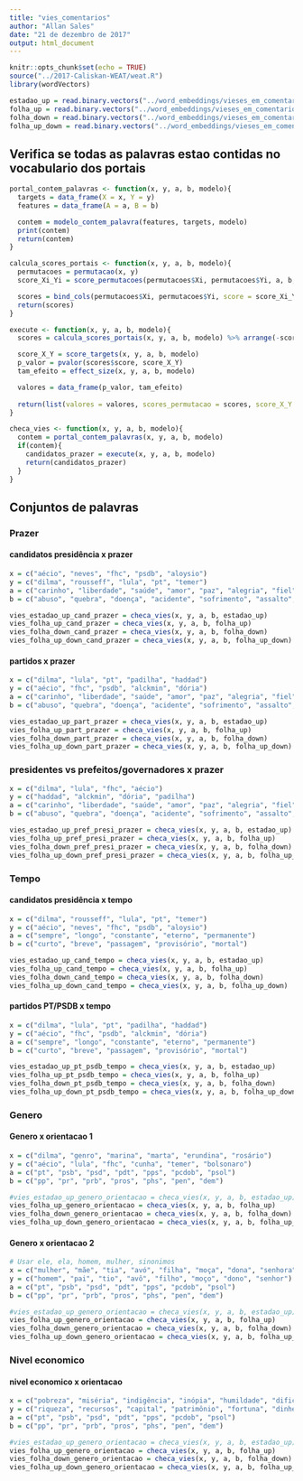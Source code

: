 ```yaml
---
title: "vies_comentarios"
author: "Allan Sales"
date: "21 de dezembro de 2017"
output: html_document
---
```


```r
knitr::opts_chunk$set(echo = TRUE)
source("../2017-Caliskan-WEAT/weat.R")
library(wordVectors)
```

```r
estadao_up = read.binary.vectors("../word_embeddings/vieses_em_comentarios/embeddings/estadao_thumbs_up.bin")
folha_up = read.binary.vectors("../word_embeddings/vieses_em_comentarios/embeddings/folha_thumbs_up.bin")
folha_down = read.binary.vectors("../word_embeddings/vieses_em_comentarios/embeddings/folha_thumbs_down.bin")
folha_up_down = read.binary.vectors("../word_embeddings/vieses_em_comentarios/embeddings/folha_thumbs_up_down.bin")
```

## Verifica se todas as palavras estao contidas no vocabulario dos portais
```r
portal_contem_palavras <- function(x, y, a, b, modelo){
  targets = data_frame(X = x, Y = y)
  features = data_frame(A = a, B = b)

  contem = modelo_contem_palavra(features, targets, modelo)
  print(contem)
  return(contem)
}

calcula_scores_portais <- function(x, y, a, b, modelo){
  permutacoes = permutacao(x, y)
  score_Xi_Yi = score_permutacoes(permutacoes$Xi, permutacoes$Yi, a, b, modelo)

  scores = bind_cols(permutacoes$Xi, permutacoes$Yi, score = score_Xi_Yi)
  return(scores)
}

execute <- function(x, y, a, b, modelo){
  scores = calcula_scores_portais(x, y, a, b, modelo) %>% arrange(-score)

  score_X_Y = score_targets(x, y, a, b, modelo)
  p_valor = pvalor(scores$score, score_X_Y)
  tam_efeito = effect_size(x, y, a, b, modelo)

  valores = data_frame(p_valor, tam_efeito)
  
  return(list(valores = valores, scores_permutacao = scores, score_X_Y = score_X_Y))
}

checa_vies <- function(x, y, a, b, modelo){
  contem = portal_contem_palavras(x, y, a, b, modelo)
  if(contem){
    candidatos_prazer = execute(x, y, a, b, modelo)
    return(candidatos_prazer)  
  }
}

```

## Conjuntos de palavras

### Prazer
#### candidatos presidência x prazer
```r
x = c("aécio", "neves", "fhc", "psdb", "aloysio")
y = c("dilma", "rousseff", "lula", "pt", "temer")
a = c("carinho", "liberdade", "saúde", "amor", "paz", "alegria", "fiel", "honesto", "sorte", "diploma", "presente", "honra", "família", "feliz", "férias")
b = c("abuso", "quebra", "doença", "acidente", "sofrimento", "assalto", "desastre", "ódio", "tragédia", "cadeia", "pobreza", "feio", "câncer", "morte", "prisão")

vies_estadao_up_cand_prazer = checa_vies(x, y, a, b, estadao_up)
vies_folha_up_cand_prazer = checa_vies(x, y, a, b, folha_up)
vies_folha_down_cand_prazer = checa_vies(x, y, a, b, folha_down)
vies_folha_up_down_cand_prazer = checa_vies(x, y, a, b, folha_up_down)
```

#### partidos x prazer
```r
x = c("dilma", "lula", "pt", "padilha", "haddad")
y = c("aécio", "fhc", "psdb", "alckmin", "dória")
a = c("carinho", "liberdade", "saúde", "amor", "paz", "alegria", "fiel", "honesto", "sorte", "diploma", "presente", "honra", "família", "feliz", "férias")
b = c("abuso", "quebra", "doença", "acidente", "sofrimento", "assalto", "desastre", "ódio", "tragédia", "cadeia", "pobreza", "feio", "câncer", "morte", "prisão")

vies_estadao_up_part_prazer = checa_vies(x, y, a, b, estadao_up)
vies_folha_up_part_prazer = checa_vies(x, y, a, b, folha_up)
vies_folha_down_part_prazer = checa_vies(x, y, a, b, folha_down)
vies_folha_up_down_part_prazer = checa_vies(x, y, a, b, folha_up_down)
```

### presidentes vs prefeitos/governadores x prazer
```r
x = c("dilma", "lula", "fhc", "aécio")
y = c("haddad", "alckmin", "dória", "padilha")
a = c("carinho", "liberdade", "saúde", "amor", "paz", "alegria", "fiel", "honesto", "sorte", "diploma", "presente", "honra", "família", "feliz", "férias")
b = c("abuso", "quebra", "doença", "acidente", "sofrimento", "assalto", "desastre", "ódio", "tragédia", "cadeia", "pobreza", "feio", "câncer", "morte", "prisão")

vies_estadao_up_pref_presi_prazer = checa_vies(x, y, a, b, estadao_up)
vies_folha_up_pref_presi_prazer = checa_vies(x, y, a, b, folha_up)
vies_folha_down_pref_presi_prazer = checa_vies(x, y, a, b, folha_down)
vies_folha_up_down_pref_presi_prazer = checa_vies(x, y, a, b, folha_up_down)
```

### Tempo
#### candidatos presidência x tempo
```r
x = c("dilma", "rousseff", "lula", "pt", "temer")
y = c("aécio", "neves", "fhc", "psdb", "aloysio")
a = c("sempre", "longo", "constante", "eterno", "permanente")
b = c("curto", "breve", "passagem", "provisório", "mortal")

vies_estadao_up_cand_tempo = checa_vies(x, y, a, b, estadao_up)
vies_folha_up_cand_tempo = checa_vies(x, y, a, b, folha_up)
vies_folha_down_cand_tempo = checa_vies(x, y, a, b, folha_down)
vies_folha_up_down_cand_tempo = checa_vies(x, y, a, b, folha_up_down)
```

#### partidos PT/PSDB x tempo
```r
x = c("dilma", "lula", "pt", "padilha", "haddad")
y = c("aécio", "fhc", "psdb", "alckmin", "dória")
a = c("sempre", "longo", "constante", "eterno", "permanente")
b = c("curto", "breve", "passagem", "provisório", "mortal")

vies_estadao_up_pt_psdb_tempo = checa_vies(x, y, a, b, estadao_up)
vies_folha_up_pt_psdb_tempo = checa_vies(x, y, a, b, folha_up)
vies_folha_down_pt_psdb_tempo = checa_vies(x, y, a, b, folha_down)
vies_folha_up_down_pt_psdb_tempo = checa_vies(x, y, a, b, folha_up_down)
```

### Genero
#### Genero x orientacao 1
```r
x = c("dilma", "genro", "marina", "marta", "erundina", "rosário")
y = c("aécio", "lula", "fhc", "cunha", "temer", "bolsonaro")
a = c("pt", "psb", "psd", "pdt", "pps", "pcdob", "psol")
b = c("pp", "pr", "prb", "pros", "phs", "pen", "dem")

#vies_estadao_up_genero_orientacao = checa_vies(x, y, a, b, estadao_up)
vies_folha_up_genero_orientacao = checa_vies(x, y, a, b, folha_up)
vies_folha_down_genero_orientacao = checa_vies(x, y, a, b, folha_down)
vies_folha_up_down_genero_orientacao = checa_vies(x, y, a, b, folha_up_down)
```

#### Genero x orientacao 2
```r
# Usar ele, ela, homem, mulher, sinonimos
x = c("mulher", "mãe", "tia", "avó", "filha", "moça", "dona", "senhora")
y = c("homem", "pai", "tio", "avô", "filho", "moço", "dono", "senhor")
a = c("pt", "psb", "psd", "pdt", "pps", "pcdob", "psol")
b = c("pp", "pr", "prb", "pros", "phs", "pen", "dem")

#vies_estadao_up_genero_orientacao = checa_vies(x, y, a, b, estadao_up)
vies_folha_up_genero_orientacao = checa_vies(x, y, a, b, folha_up)
vies_folha_down_genero_orientacao = checa_vies(x, y, a, b, folha_down)
vies_folha_up_down_genero_orientacao = checa_vies(x, y, a, b, folha_up_down)
```

### Nivel economico
#### nivel economico x orientacao
```r
x = c("pobreza", "miséria", "indigência", "inópia", "humildade", "dificuldade", "subdesenvolvimento", "desgraça", "fome", "dureza")
y = c("riqueza", "recursos", "capital", "patrimônio", "fortuna", "dinheiro", "ouro", "posses", "herança", "bens")
a = c("pt", "psb", "psd", "pdt", "pps", "pcdob", "psol")
b = c("pp", "pr", "prb", "pros", "phs", "pen", "dem")

#vies_estadao_up_genero_orientacao = checa_vies(x, y, a, b, estadao_up)
vies_folha_up_genero_orientacao = checa_vies(x, y, a, b, folha_up)
vies_folha_down_genero_orientacao = checa_vies(x, y, a, b, folha_down)
vies_folha_up_down_genero_orientacao = checa_vies(x, y, a, b, folha_up_down)
```

